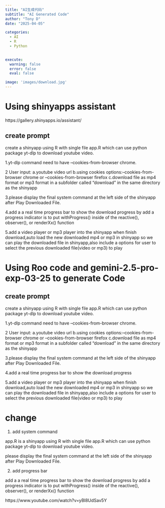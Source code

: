 ```yaml
---
title: "AI生成代码"
subtitle: "AI Generated Code"
author: "Tony D"
date: "2025-04-05"

categories: 
  - AI
  - R
  - Python

  
execute:
  warning: false
  error: false
  eval: false

image: 'images/download.jpg'
---
```


# Using shinyapps assistant


https://gallery.shinyapps.io/assistant/

## create prompt

create a shinyapp using R with single file app.R which can use python package yt-dlp to download youtube video.

1.yt-dlp command need to have --cookies-from-browser chrome.

2 User input:
a.youtube video url
b.using  cookies options:--cookies-from-browser chrome or  --cookies-from-browser firefox
c.download file as mp4 format or mp3 format in a subfolder called "download" in the same directory as the shinyapp

3.please display the final system command at the left side of the shinyapp after Play Downloaded File.

4.add a a real time progress bar to show the download progress by add a progress indicator is to put withProgress() inside of the reactive(), observer(), or renderXx() function

5.add a video player or mp3 player into the shinyapp when finish download,auto load the new downloaded mp4 or mp3 in shinyapp so we can play the downloaded file in shinyapp,also include a options for user to select the previous downloaded file(video or mp3) to play


# Using Roo code and gemini-2.5-pro-exp-03-25 to generate Code


## create prompt

create a shinyapp using R with single file app.R which can use python package yt-dlp to download youtube video.

1.yt-dlp command need to have --cookies-from-browser chrome.

2 User input:
a.youtube video url
b.using  cookies options:--cookies-from-browser chrome or  --cookies-from-browser firefox
c.download file as mp4 format or mp3 format in a subfolder called "download" in the same directory as the shinyapp

3.please display the final system command at the left side of the shinyapp after Play Downloaded File.

4.add a real time progress bar to show the download progress

5.add a video player or mp3 player into the shinyapp when finish download,auto load the new downloaded mp4 or mp3 in shinyapp so we can play the downloaded file in shinyapp,also include a options for user to select the previous downloaded file(video or mp3) to play


# change 


1. add system command

app.R is a shinyapp using R with single file app.R which can use python package yt-dlp to download youtube video.

please display the final system command at the left side of the shinyapp after Play Downloaded File.


2. add progress bar

add a a real time progress bar to show the download progress by add a progress indicator is to put withProgress() inside of the reactive(), observer(), or renderXx() function

https://www.youtube.com/watch?v=yBl8UdSav5Y



